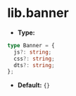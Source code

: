 # lib.banner

- **Type:**

```ts
type Banner = {
  js?: string;
  css?: string;
  dts?: string;
};
```

- **Default:** `{}`
